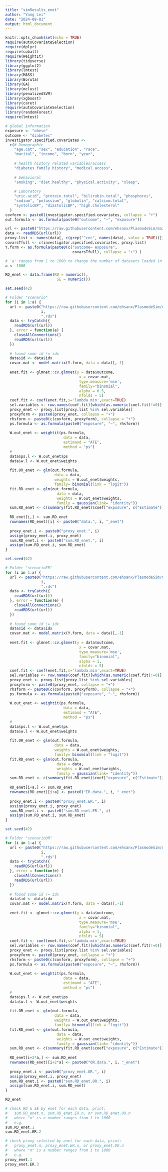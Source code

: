 ```yaml
---
title: "simResults_enet"
author: "Yang Lei"
date: "2024-08-01"
output: html_document
---
```


```r
knitr::opts_chunk$set(echo = TRUE)
require(autoCovariateSelection)
require(dplyr)
require(cobalt)
require(WeightIt)
library(tidyverse)
library(ggplot2)
library(lmtest)
library(MASS)
library(Boruta)
library(GA)
library(mclust)
library(penalizedSVM)
library(xgboost)
library(caret)
require(autoCovariateSelection)
library(randomForest)
require(lmtest)
```

```r
# global information
exposure <- "obese"
outcome <- "diabetes" 
investigator.specified.covariates <- 
  c(# Demographic
    "age.cat", "sex", "education", "race", 
    "marital", "income", "born", "year",
    
    # health history related variables/access
    "diabetes.family.history", "medical.access",
    
    # behavioral
    "smoking", "diet.healthy", "physical.activity", "sleep",
    
    # Laboratory 
    "uric.acid", "protein.total", "bilirubin.total", "phosphorus",
    "sodium", "potassium", "globulin", "calcium.total", 
    "systolicBP", "diastolicBP", "high.cholesterol"
  )
covform <- paste0(investigator.specified.covariates, collapse = "+")
out.formula <- as.formula(paste0("outcome", "~", "exposure"))

url <- paste0("https://raw.githubusercontent.com/ehsanx/PlasmodeSim/main/data/hdData/data/scenario/data_1.rds")
data <- readRDS(url(url))
proxy.list <- names(data[, c(grep("^rec", names(data), value = TRUE))])
covarsTfull <- c(investigator.specified.covariates, proxy.list)
Y.form <- as.formula(paste0(c("outcome~ exposure", 
                              covarsTfull), collapse = "+") )
```

```r
# 'a' ranges from 1 to 1000 to change the number of datasets loaded in each for-loop
a <- 1000

RD_enet <- data.frame(RD = numeric(),
                       SE = numeric())
```

```r
set.seed(42)

# Folder "scenario"
for (i in 1:a) {
  url <- paste0("https://raw.githubusercontent.com/ehsanx/PlasmodeSim/main/data/hdData/data/scenario/data_", 
                i, 
                ".rds")
  data <- tryCatch({
    readRDS(url(url))
  }, error = function(e) {
    closeAllConnections()
    readRDS(url(url))
  })
  
  # found some id != idx
  data$id <- data$idx
  covar.mat <- model.matrix(Y.form, data = data)[,-1]
  
  enet.fit <- glmnet::cv.glmnet(y = data$outcome, 
                                 x = covar.mat, 
                                 type.measure='mse',
                                 family="binomial",
                                 alpha = 0.5, 
                                 nfolds = 5)
  coef.fit <- coef(enet.fit,s='lambda.min',exact=TRUE)
  sel.variables <- row.names(coef.fit)[which(as.numeric(coef.fit)!=0)]
  proxy_enet <- proxy.list[proxy.list %in% sel.variables]
  proxyform <- paste0(proxy_enet, collapse = "+")
  rhsform <- paste0(c(covform, proxyform), collapse = "+")
  ps.formula <- as.formula(paste0("exposure", "~", rhsform))
  
  W.out_enet <- weightit(ps.formula, 
                          data = data, 
                          estimand = "ATE",
                          method = "ps")
  #
  data$ps.l <- W.out_enet$ps
  data$w.l <- W.out_enet$weights
  
  fit.OR_enet <- glm(out.formula,
                      data = data,
                      weights = W.out_enet$weights,
                      family= binomial(link = "logit"))
  fit.RD_enet <- glm(out.formula,
                       data = data,
                       weights = W.out_enet$weights,
                       family = gaussian(link= "identity"))
  sum.RD_enet <- c(summary(fit.RD_enet)$coef["exposure", c("Estimate")], sqrt(sandwich::sandwich(fit.RD_enet)[2,2]))
  
  RD_enet[i,] <- sum.RD_enet
  rownames(RD_enet)[i] <- paste0("data.", i, "_enet")
  
  proxy_enet.i <- paste0("proxy_enet.", i)
  assign(proxy_enet.i, proxy_enet)
  sum.RD_enet.i <- paste0("sum.RD_enet.", i)
  assign(sum.RD_enet.i, sum.RD_enet)
}
```
```r
set.seed(42)

# Folder "scenarioER"
for (i in 1:a) {
  url <- paste0("https://raw.githubusercontent.com/ehsanx/PlasmodeSim/main/data/hdData/data/scenarioER/data_", 
                i, 
                ".rds")
  data <- tryCatch({
    readRDS(url(url))
  }, error = function(e) {
    closeAllConnections()
    readRDS(url(url))
  })
  
  # found some id != idx
  data$id <- data$idx
  covar.mat <- model.matrix(Y.form, data = data)[,-1]
  
  enet.fit <- glmnet::cv.glmnet(y = data$outcome, 
                                 x = covar.mat, 
                                 type.measure='mse',
                                 family="binomial",
                                 alpha = 1, 
                                 nfolds = 5)
  coef.fit <- coef(enet.fit,s='lambda.min',exact=TRUE)
  sel.variables <- row.names(coef.fit)[which(as.numeric(coef.fit)!=0)]
  proxy_enet <- proxy.list[proxy.list %in% sel.variables]
  proxyform <- paste0(proxy_enet, collapse = "+")
  rhsform <- paste0(c(covform, proxyform), collapse = "+")
  ps.formula <- as.formula(paste0("exposure", "~", rhsform))
  
  W.out_enet <- weightit(ps.formula, 
                          data = data, 
                          estimand = "ATE",
                          method = "ps")
  #
  data$ps.l <- W.out_enet$ps
  data$w.l <- W.out_enet$weights
  
  fit.OR_enet <- glm(out.formula,
                      data = data,
                      weights = W.out_enet$weights,
                      family= binomial(link = "logit"))
  fit.RD_enet <- glm(out.formula,
                       data = data,
                       weights = W.out_enet$weights,
                       family = gaussian(link= "identity"))
  sum.RD_enet <- c(summary(fit.RD_enet)$coef["exposure", c("Estimate")], sqrt(sandwich::sandwich(fit.RD_enet)[2,2]))
  
  RD_enet[i+a,] <- sum.RD_enet
  rownames(RD_enet)[i+a] <- paste0("ER.data.", i, "_enet")
  
  proxy_enet.i <- paste0("proxy_enet.ER.", i)
  assign(proxy_enet.i, proxy_enet)
  sum.RD_enet.i <- paste0("sum.RD_enet.ER.", i)
  assign(sum.RD_enet.i, sum.RD_enet)
}
```

```r
set.seed(42)

# Folder "scenarioOR"
for (i in 1:a) {
  url <- paste0("https://raw.githubusercontent.com/ehsanx/PlasmodeSim/main/data/hdData/data/scenarioOR/data_", 
                i, 
                ".rds")
  data <- tryCatch({
    readRDS(url(url))
  }, error = function(e) {
    closeAllConnections()
    readRDS(url(url))
  })
  
  # found some id != idx
  data$id <- data$idx
  covar.mat <- model.matrix(Y.form, data = data)[,-1]
  
  enet.fit <- glmnet::cv.glmnet(y = data$outcome, 
                                 x = covar.mat, 
                                 type.measure='mse',
                                 family="binomial",
                                 alpha = 1, 
                                 nfolds = 5)
  coef.fit <- coef(enet.fit,s='lambda.min',exact=TRUE)
  sel.variables <- row.names(coef.fit)[which(as.numeric(coef.fit)!=0)]
  proxy_enet <- proxy.list[proxy.list %in% sel.variables]
  proxyform <- paste0(proxy_enet, collapse = "+")
  rhsform <- paste0(c(covform, proxyform), collapse = "+")
  ps.formula <- as.formula(paste0("exposure", "~", rhsform))
  
  W.out_enet <- weightit(ps.formula, 
                          data = data, 
                          estimand = "ATE",
                          method = "ps")
  #
  data$ps.l <- W.out_enet$ps
  data$w.l <- W.out_enet$weights
  
  fit.OR_enet <- glm(out.formula,
                      data = data,
                      weights = W.out_enet$weights,
                      family= binomial(link = "logit"))
  fit.RD_enet <- glm(out.formula,
                       data = data,
                       weights = W.out_enet$weights,
                       family = gaussian(link= "identity"))
  sum.RD_enet <- c(summary(fit.RD_enet)$coef["exposure", c("Estimate")], sqrt(sandwich::sandwich(fit.RD_enet)[2,2]))
  
  RD_enet[i+2*a,] <- sum.RD_enet
  rownames(RD_enet)[i+2*a] <- paste0("OR.data.", i, "_enet")
  
  proxy_enet.i <- paste0("proxy_enet.OR.", i)
  assign(proxy_enet.i, proxy_enet)
  sum.RD_enet.i <- paste0("sum.RD_enet.OR.", i)
  assign(sum.RD_enet.i, sum.RD_enet)
}
```


```r
RD_enet
```

```r
# check RD & SE by enet for each data, print:
#   sum.RD_enet.n, sum.RD_enet.ER.n, or sum.RD_enet.OR.n
#   where "n" is a number ranges from 1 to 1000
#   e.g.
sum.RD_enet.1
sum.RD_enet.ER.2

# check proxy selected by enet for each data, print:
#   proxy_enet.n, proxy_enet.ER.n, or proxy_enet.OR.n
#   where "n" is a number ranges from 1 to 1000
#   e.g.
proxy_enet.1
proxy_enet.ER.3
```
